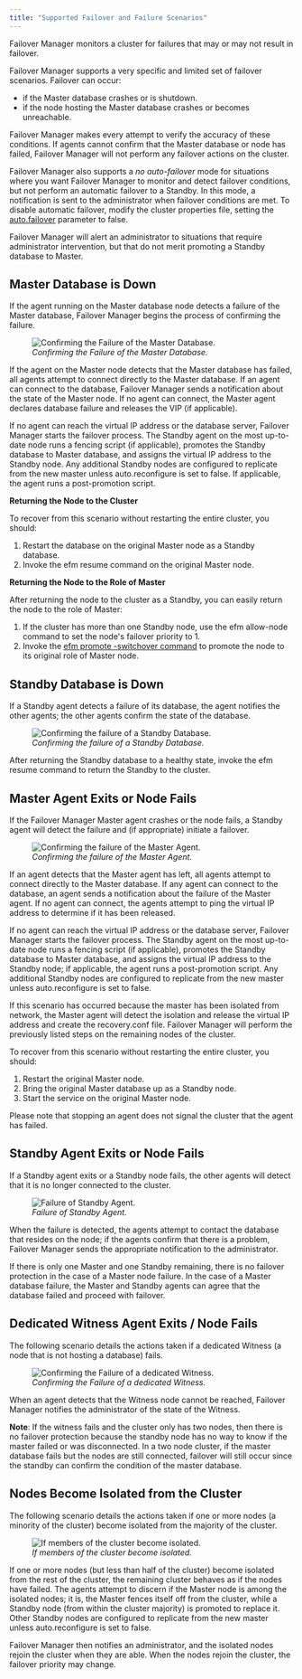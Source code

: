 ```yaml
---
title: "Supported Failover and Failure Scenarios"
---
```


<div id="supported_scenarios" class="registered_link"></div>


Failover Manager monitors a cluster for failures that may or may not result in failover.

Failover Manager supports a very specific and limited set of failover scenarios. Failover can occur:

-   if the Master database crashes or is shutdown.
-   if the node hosting the Master database crashes or becomes unreachable.

Failover Manager makes every attempt to verify the accuracy of these conditions. If agents cannot confirm that the Master database or node has failed, Failover Manager will not perform any failover actions on the cluster.

Failover Manager also supports a *no* *auto*-*failover* mode for situations where you want Failover Manager to monitor and detect failover conditions, but not perform an automatic failover to a Standby. In this mode, a notification is sent to the administrator when failover conditions are met. To disable automatic failover, modify the cluster properties file, setting the [auto.failover](04_configuring_efm/01_cluster_properties/#auto_failover) parameter to false.

Failover Manager will alert an administrator to situations that require administrator intervention, but that do not merit promoting a Standby database to Master.

<div id="master_db_down" class="registered_link"></div>



## Master Database is Down

If the agent running on the Master database node detects a failure of the Master database, Failover Manager begins the process of confirming the failure.

<figure><img src="images/supported_scenarios_master_db_down.png" class="align-center" alt="Confirming the Failure of the Master Database." /><figcaption aria-hidden="true"><em>Confirming the Failure of the Master Database.</em></figcaption></figure>

If the agent on the Master node detects that the Master database has failed, all agents attempt to connect directly to the Master database. If an agent can connect to the database, Failover Manager sends a notification about the state of the Master node. If no agent can connect, the Master agent declares database failure and releases the VIP (if applicable).

If no agent can reach the virtual IP address or the database server, Failover Manager starts the failover process. The Standby agent on the most up-to-date node runs a fencing script (if applicable), promotes the Standby database to Master database, and assigns the virtual IP address to the Standby node. Any additional Standby nodes are configured to replicate from the new master unless auto.reconfigure is set to false. If applicable, the agent runs a post-promotion script.

**Returning the Node to the Cluster**

To recover from this scenario without restarting the entire cluster, you should:

1.  Restart the database on the original Master node as a Standby database.
2.  Invoke the efm resume command on the original Master node.

**Returning the Node to the Role of Master**

After returning the node to the cluster as a Standby, you can easily return the node to the role of Master:

1.  If the cluster has more than one Standby node, use the efm allow-node command to set the node's failover priority to 1.
2.  Invoke the [efm promote -switchover command](#efm_promote) to promote the node to its original role of Master node.

<div id="standby_down" class="registered_link"></div>



## Standby Database is Down

If a Standby agent detects a failure of its database, the agent notifies the other agents; the other agents confirm the state of the database.

<figure><img src="images/supported_scenarios_standby_db_down.png" class="align-center" alt="Confirming the failure of a Standby Database." /><figcaption aria-hidden="true"><em>Confirming the failure of a Standby Database.</em></figcaption></figure>

After returning the Standby database to a healthy state, invoke the efm resume command to return the Standby to the cluster.

<div id="master_agent_exits" class="registered_link"></div>



## Master Agent Exits or Node Fails

If the Failover Manager Master agent crashes or the node fails, a Standby agent will detect the failure and (if appropriate) initiate a failover.

<figure><img src="images/supported_scenarios_master_agent_exits.png" class="align-center" alt="Confirming the failure of the Master Agent." /><figcaption aria-hidden="true"><em>Confirming the failure of the Master Agent.</em></figcaption></figure>

If an agent detects that the Master agent has left, all agents attempt to connect directly to the Master database. If any agent can connect to the database, an agent sends a notification about the failure of the Master agent. If no agent can connect, the agents attempt to ping the virtual IP address to determine if it has been released.

If no agent can reach the virtual IP address or the database server, Failover Manager starts the failover process. The Standby agent on the most up-to-date node runs a fencing script (if applicable), promotes the Standby database to Master database, and assigns the virtual IP address to the Standby node; if applicable, the agent runs a post-promotion script. Any additional Standby nodes are configured to replicate from the new master unless auto.reconfigure is set to false.

If this scenario has occurred because the master has been isolated from network, the Master agent will detect the isolation and release the virtual IP address and create the recovery.conf file. Failover Manager will perform the previously listed steps on the remaining nodes of the cluster.

To recover from this scenario without restarting the entire cluster, you should:

1.  Restart the original Master node.
2.  Bring the original Master database up as a Standby node.
3.  Start the service on the original Master node.

Please note that stopping an agent does not signal the cluster that the agent has failed.

<div id="standby_exits" class="registered_link"></div>



## Standby Agent Exits or Node Fails

If a Standby agent exits or a Standby node fails, the other agents will detect that it is no longer connected to the cluster.

<figure><img src="images/supported_scenarios_standby_agent_exits.png" class="align-center" alt="Failure of Standby Agent." /><figcaption aria-hidden="true"><em>Failure of Standby Agent.</em></figcaption></figure>

When the failure is detected, the agents attempt to contact the database that resides on the node; if the agents confirm that there is a problem, Failover Manager sends the appropriate notification to the administrator.

If there is only one Master and one Standby remaining, there is no failover protection in the case of a Master node failure. In the case of a Master database failure, the Master and Standby agents can agree that the database failed and proceed with failover.

<div id="dedicated_witness_agent" class="registered_link"></div>



## Dedicated Witness Agent Exits / Node Fails

The following scenario details the actions taken if a dedicated Witness (a node that is not hosting a database) fails.

<figure><img src="images/supported_scenarios_witness_agent_exits.png" class="align-center" alt="Confirming the Failure of a dedicated Witness." /><figcaption aria-hidden="true"><em>Confirming the Failure of a dedicated Witness.</em></figcaption></figure>

When an agent detects that the Witness node cannot be reached, Failover Manager notifies the administrator of the state of the Witness.

**Note**: If the witness fails and the cluster only has two nodes, then there is no failover protection because the standby node has no way to know if the master failed or was disconnected. In a two node cluster, if the master database fails but the nodes are still connected, failover will still occur since the standby can confirm the condition of the master database.

<div id="node_isolated" class="registered_link"></div>



## Nodes Become Isolated from the Cluster

The following scenario details the actions taken if one or more nodes (a minority of the cluster) become isolated from the majority of the cluster.

<figure><img src="images/supported_scenarios_node_becomes_isolated.png" class="align-center" alt="If members of the cluster become isolated." /><figcaption aria-hidden="true"><em>If members of the cluster become isolated.</em></figcaption></figure>

If one or more nodes (but less than half of the cluster) become isolated from the rest of the cluster, the remaining cluster behaves as if the nodes have failed. The agents attempt to discern if the Master node is among the isolated nodes; it is, the Master fences itself off from the cluster, while a Standby node (from within the cluster majority) is promoted to replace it. Other Standby nodes are configured to replicate from the new master unless auto.reconfigure is set to false.

Failover Manager then notifies an administrator, and the isolated nodes rejoin the cluster when they are able. When the nodes rejoin the cluster, the failover priority may change.
